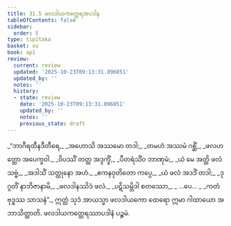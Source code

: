 ```yaml
---
title: 31.5 ဖလဒါယကတ္ထေရအပဒါန
tableOfContents: false
sidebar:
  order: 5
type: tipitaka
basket: su
book: ap1
review:
  current: review
  updated: '2025-10-23T09:13:31.896851'
  updated_by: ''
  notes: ''
  history:
  - state: review
    date: '2025-10-23T09:13:31.896851'
    updated_by: ''
    notes: ''
    previous_state: draft
---
```



<ReviewStatus review={frontmatter.review} showDetails={true} />

<HypothesisAnnotation frontmatter={frontmatter} />

<DynamicBreadcrumb />

<Division number="20" book="ap1" e="ch" v="20" p="284">

<Paragraph number="3459" type="verses" book="ap1">
_“ဘာဂီရထီနဒီတီရေ,_  
_အဟောသိ အဿမော တဒါ;_  
_တမဟံ အဿမံ ဂစ္ဆိံ,_  
_ဖလဟတ္ထော အပေက္ခဝါ._  

</Paragraph>

</Division>
<Division number="21" book="ap1" e="ch" v="20" p="284">

<Paragraph number="3460" type="verses" book="ap1">
_ဝိပဿိံ တတ္ထ အဒ္ဒက္ခိံ,_  
_ပီတရံသိံဝ ဘာဏုမံ;_  
_ယံ မေ အတ္ထိ ဖလံ သဗ္ဗံ,_  
_အဒါသိံ သတ္ထုနော အဟံ._  

</Paragraph>

</Division>
<Division number="22" book="ap1" e="ch" v="20" p="284">

<Paragraph number="3461" type="verses" book="ap1">
_ဧကနဝုတိတော ကပ္ပေ,_  
_ယံ ဖလံ အဒဒိံ တဒါ;_  
_ဒုဂ္ဂတိံ နာဘိဇာနာမိ,_  
_ဖလဒါနဿိဒံ ဖလံ._  

</Paragraph>

</Division>
<Division number="23" book="ap1" e="ch" v="20" p="284">

<Paragraph number="3462" type="verses" book="ap1">
_ပဋိသမ္ဘိဒါ စတဿော,_  
_ …ပေ… _  
_ကတံ ဗုဒ္ဓဿ သာသနံ”._  

</Paragraph>

<Paragraph number="3463" book="ap1">
ဣတ္ထံ သုဒံ အာယသ္မာ ဖလဒါယကော ထေရော ဣမာ ဂါထာယော အဘာသိတ္ထာတိ.

</Paragraph>
</Division>

<Paragraph number="3464" type="center" book="ap1">
ဖလဒါယကတ္ထေရဿာပဒါနံ ပဉ္စမံ.
</Paragraph>